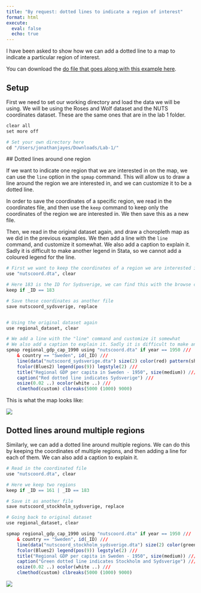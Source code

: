 ```yaml
---
title: "By request: dotted lines to indicate a region of interest"
format: html
execute: 
  eval: false
  echo: true
---
```


I have been asked to show how we can add a dotted line to a map to indicate a particular region of interest.

You can download the [do file that goes along with this example here](regions-dotted-line-resources/dotted-regions.do).

## Setup

First we need to set our working directory and load the data we will be using. We will be using the Roses and Wolf dataset and the NUTS coordinates dataset. These are the same ones that are in the lab 1 folder. 

```r
clear all
set more off

# Set your own directory here
cd "/Users/jonathanjayes/Downloads/Lab-1/"
```

## Dotted lines around one region

If we want to indicate one region that we are interested in on the map, we can use the `line` option in the `spmap` command. This will allow us to draw a line around the region we are interested in, and we can customize it to be a dotted line.

In order to save the coordinates of a specific region, we read in the coordinates file, and then use the `keep` command to keep only the coordinates of the region we are interested in. We then save this as a new file.

Then, we read in the original dataset again, and draw a choropleth map as we did in the previous examples. We then add a line with the `line` command, and customize it somewhat. We also add a caption to explain it. Sadly it is difficult to make another legend in Stata, so we cannot add a coloured legend for the line.

```r
# First we want to keep the coordinates of a region we are interested in
use "nutscoord.dta", clear

# Here 183 is the ID for Sydsverige, we can find this with the browse command
keep if _ID == 183

# Save these coordinates as another file
save nutscoord_sydsverige, replace


# Using the original dataset again
use regional_dataset, clear

# We add a line with the "line" command and customize it somewhat
# We also add a caption to explain it. Sadly it is difficult to make another legend
spmap regional_gdp_cap_1990 using "nutscoord.dta" if year == 1950 ///
	& country == "Sweden", id(_ID) ///
	line(data("nutscoord_sydsverige.dta") size(2) color(red) pattern(shortdash)) ///
	fcolor(Blues2) legend(pos(9)) legstyle(2) ///
	title("Regional GDP per capita in Sweden - 1950", size(medium)) ///
	caption("Red dotted line indicates Sydsverige") ///
	osize(0.02 ..) ocolor(white ..) ///
	clmethod(custom) clbreaks(5000 (1000) 9000)
```

This is what the map looks like:

![](regions-dotted-line-resources/red.jpg)

## Dotted lines around multiple regions

Similarly, we can add a dotted line around multiple regions. We can do this by keeping the coordinates of multiple regions, and then adding a line for each of them. We can also add a caption to explain it.

```r
# Read in the coordinated file
use "nutscoord.dta", clear

# Here we keep two regions
keep if _ID == 161 | _ID == 183

# Save it as another file
save nutscoord_stockholm_sydsverige, replace

# Going back to original dataset
use regional_dataset, clear

spmap regional_gdp_cap_1990 using "nutscoord.dta" if year == 1950 ///
	& country == "Sweden", id(_ID) ///
	line(data("nutscoord_stockholm_sydsverige.dta") size(2) color(green) pattern(shortdash)) ///
	fcolor(Blues2) legend(pos(9)) legstyle(2) ///
	title("Regional GDP per capita in Sweden - 1950", size(medium)) ///
	caption("Green dotted line indicates Stockholm and Sydsverige") ///
	osize(0.02 ..) ocolor(white ..) ///
	clmethod(custom) clbreaks(5000 (1000) 9000)

```

![](regions-dotted-line-resources/green.jpg)

